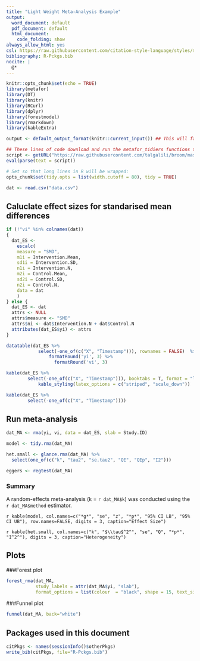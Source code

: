 ```yaml
---
title: "Light Weight Meta-Analysis Example"
output:
  word_document: default
  pdf_document: default
  html_document:
    code_folding: show
always_allow_html: yes
csl: https://raw.githubusercontent.com/citation-style-language/styles/master/apa.csl
bibliography: R-Pckgs.bib
nocite: |
  @*
---
```

```r
knitr::opts_chunk$set(echo = TRUE)
library(metafor)
library(DT)
library(knitr)
library(RCurl)
library(dplyr)
library(forestmodel)
library(rmarkdown)
library(kableExtra)

output <- default_output_format(knitr::current_input()) ## This will fail if run manually. Don't worry!

## These lines of code download and run the metafor_tidiers functions that implement broom type tidy data functions for rma objects
script <- getURL("https://raw.githubusercontent.com/talgalili/broom/master/R/metafor_tidiers.R", ssl.verifypeer = FALSE)
eval(parse(text = script))

# Set so that long lines in R will be wrapped:
opts_chunk$set(tidy.opts = list(width.cutoff = 80), tidy = TRUE)

```

```r
dat <- read.csv("data.csv")
```

## Caluclate effect sizes for standarised mean differences
```r
if (!"vi" %in% colnames(dat))
{
  dat_ES <-
    escalc(
    measure = "SMD",
    m1i = Intervention.Mean,
    sd1i = Intervention.SD,
    n1i = Intervention.N,
    m2i = Control.Mean,
    sd2i = Control.SD,
    n2i = Control.N,
    data = dat
    )
} else {
  dat_ES <- dat
  attrs <- NULL
  attrs$measure <- "SMD"
  attrs$ni <- dat$Intervention.N + dat$Control.N
  attributes(dat_ES$yi) <- attrs
}

```

```r
datatable(dat_ES %>% 
            select(-one_of(c("X", "Timestamp"))), rownames = FALSE)  %>% 
                formatRound('yi', 3) %>% 
                  formatRound('vi', 3)
```

```r
kable(dat_ES %>% 
        select(-one_of(c("X", "Timestamp"))), booktabs = T, format = "latex") %>%
            kable_styling(latex_options = c("striped", "scale_down"))

```

```r
kable(dat_ES %>% 
        select(-one_of(c("X", "Timestamp"))))
```



## Run meta-analysis
```r
dat_MA <- rma(yi, vi, data = dat_ES, slab = Study.ID)

model <- tidy.rma(dat_MA)

het.small <- glance.rma(dat_MA) %>% 
  select(one_of(c("k", "tau2", "se.tau2", "QE", "QEp", "I2")))

eggers <- regtest(dat_MA)
```
### Summary

A random-effects meta-analysis (k = `r dat_MA$k`) was conducted using the `r dat_MA$method` estimator.

`r kable(model, col.names=c("*g*", "se", "z", "*p*", "95% CI LB", "95% CI UB"), row.names=FALSE, digits = 3, caption="Effect Size")`

`r kable(het.small, col.names=c("k", "$\\tau$^2^", "se", "Q", "*p*", "I^2^"), digits = 3, caption="Heterogeneity")`

## Plots
###Forest plot
```r
forest_rma(dat_MA, 
           study_labels = attr(dat_MA$yi, "slab"),
           format_options = list(colour  = "black", shape = 15, text_size = 4, banded = TRUE))
```

###Funnel plot
```r
funnel(dat_MA, back="white")

```

## Packages used in this document
```r
citPkgs <- names(sessionInfo()$otherPkgs)
write_bib(citPkgs, file="R-Pckgs.bib")
```